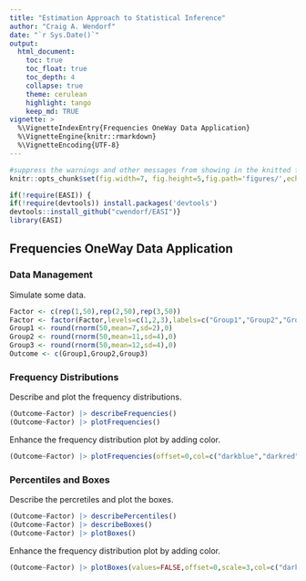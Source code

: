 ```yaml
---
title: "Estimation Approach to Statistical Inference"
author: "Craig A. Wendorf"
date: "`r Sys.Date()`"
output:
  html_document:
    toc: true
    toc_float: true
    toc_depth: 4
    collapse: true
    theme: cerulean
    highlight: tango
    keep_md: TRUE
vignette: >
  %\VignetteIndexEntry{Frequencies OneWay Data Application}
  %\VignetteEngine{knitr::rmarkdown}
  %\VignetteEncoding{UTF-8}
---
```


```r
#suppress the warnings and other messages from showing in the knitted file.
knitr::opts_chunk$set(fig.width=7, fig.height=5,fig.path='figures/',echo=TRUE,warning=FALSE,message=FALSE)
```

```r
if(!require(EASI)) {
if(!require(devtools)) install.packages('devtools')
devtools::install_github("cwendorf/EASI")}
library(EASI)
```

## Frequencies OneWay Data Application

### Data Management

Simulate some data.
```r
Factor <- c(rep(1,50),rep(2,50),rep(3,50))
Factor <- factor(Factor,levels=c(1,2,3),labels=c("Group1","Group2","Group3"))
Group1 <- round(rnorm(50,mean=7,sd=2),0)
Group2 <- round(rnorm(50,mean=11,sd=4),0)
Group3 <- round(rnorm(50,mean=12,sd=4),0)
Outcome <- c(Group1,Group2,Group3)
```

### Frequency Distributions

Describe and plot the frequency distributions.
```r
(Outcome~Factor) |> describeFrequencies()
(Outcome~Factor) |> plotFrequencies()
```

Enhance the frequency distribution plot by adding color.
```r
(Outcome~Factor) |> plotFrequencies(offset=0,col=c("darkblue","darkred","darkgoldenrod"))
```

### Percentiles and Boxes

Describe the percretiles and plot the boxes.
```r
(Outcome~Factor) |> describePercentiles()
(Outcome~Factor) |> describeBoxes()
(Outcome~Factor) |> plotBoxes()
```

Enhance the frequency distribution plot by adding color.
```r
(Outcome~Factor) |> plotBoxes(values=FALSE,offset=0,scale=3,col=c("darkblue","darkred","darkgoldenrod"))
```
